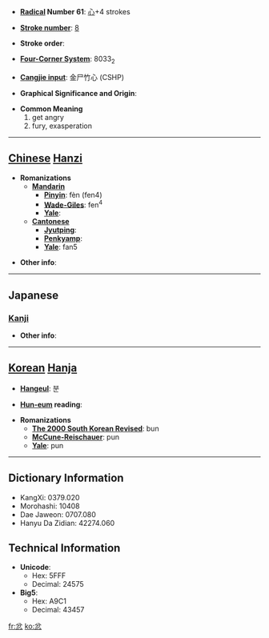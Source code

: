 * '''[[Wiktionary:Chinese radical index| Radical]] Number 61''': [[Wiktionary:Chinese radical index 心|心]]+4 strokes

* '''[[Wiktionary:Chinese total strokes index|Stroke number]]''': [[Wiktionary:Chinese total strokes index 8|8]]

* '''Stroke order''': 

* '''[[Wiktionary:Chinese four corner index|Four-Corner System]]''': 8033<sub>2</sub>

* '''[[Wiktionary:Chinese Cangjie index|Cangjie input]]''': 金尸竹心 (CSHP)

* '''Graphical Significance and Origin''': 

* '''Common Meaning'''
*#get angry
*# fury, exasperation


----

== [[Chinese]] [[Hanzi]] ==

* '''Romanizations'''
** '''[[Mandarin]]'''
*** '''[[Pinyin]]''': fèn (fen4)
*** '''[[Wade-Giles]]''': fen<sup>4</sup>
*** '''[[Yale]]''': 
** '''[[Cantonese]]'''
*** '''[[Jyutping]]''':
*** '''[[Penkyamp]]''': 
*** '''[[Yale]]''': fan5

* '''Other info''': 

----

==Japanese==
===[[Kanji]]===
{{kanji|on readings=[[ふん]] (fun)
|kun readings=[[いかる]] (ikaru)
}}

* '''Other info''':  

----

== [[Korean]] [[Hanja]] ==

* '''[[Hangeul]]''': 분

* '''[[Hun-eum]] reading''': 

* '''Romanizations'''
** '''[[The 2000 South Korean Revised Romanization|The 2000 South Korean Revised]]''': bun
** '''[[McCune-Reischauer]]''': pun
** '''[[Yale]]''': pun

----

== Dictionary Information ==

* KangXi: 0379.020
* Morohashi: 10408
* Dae Jaweon: 0707.080
* Hanyu Da Zidian: 42274.060

== Technical Information ==

* '''Unicode''':
** Hex: 5FFF
** Decimal: 24575
* '''Big5''':
** Hex: A9C1
** Decimal: 43457

[[fr:忿]]
[[ko:忿]]